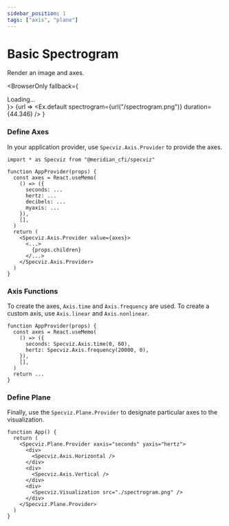 ```yaml
---
sidebar_position: 1
tags: ["axis", "plane"]
---
```


# Basic Spectrogram

Render an image and axes.


<BrowserOnly fallback={<div>Loading...</div>}>
  {url => 
    <Ex.default
      spectrogram={url("/spectrogram.png")}
      duration={44.346}
    />
  }
</BrowserOnly>

### Define Axes

In your application provider, use `Specviz.Axis.Provider` to provide the axes.

```tsx title="./App.jsx"
import * as Specviz from "@meridian_cfi/specviz"

function AppProvider(props) {
  const axes = React.useMemo(
    () => ({
      seconds: ...
      hertz: ...
      decibels: ...
      myaxis: ...
    }),
    [],
  )
  return (
    <Specviz.Axis.Provider value={axes}>
      <...>
        {props.children}
      </...>
    </Specviz.Axis.Provider>
  )
}
```

### Axis Functions

To create the axes, `Axis.time` and `Axis.frequency` are
used. To create a custom axis, use `Axis.linear` and `Axis.nonlinear`.

```tsx title="./App.jsx"
function AppProvider(props) {
  const axes = React.useMemo(
    () => ({
      seconds: Specviz.Axis.time(0, 60),
      hertz: Specviz.Axis.frequency(20000, 0),
    }),
    [],
  )
  return ...
}
```

### Define Plane

Finally, use the `Specviz.Plane.Provider` to designate particular axes to the
visualization.

```tsx title="./App.jsx"
function App() {
  return (
    <Specviz.Plane.Provider xaxis="seconds" yaxis="hertz">
      <div>
        <Specviz.Axis.Horizontal />
      </div>
      <div>
        <Specviz.Axis.Vertical />
      </div>
      <div>
        <Specviz.Visualization src="./spectrogram.png" />
      </div>
    </Specviz.Plane.Provider>
  )
}
```

